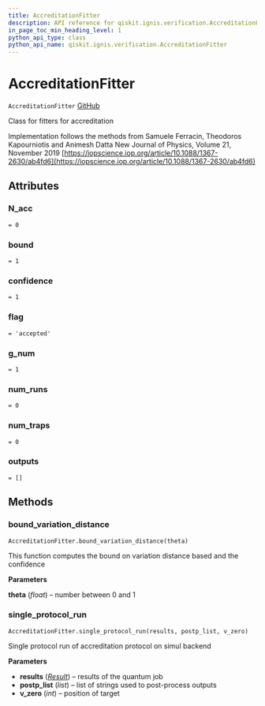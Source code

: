 ```yaml
---
title: AccreditationFitter
description: API reference for qiskit.ignis.verification.AccreditationFitter
in_page_toc_min_heading_level: 1
python_api_type: class
python_api_name: qiskit.ignis.verification.AccreditationFitter
---
```


# AccreditationFitter

<span id="qiskit.ignis.verification.AccreditationFitter" />

`AccreditationFitter` [GitHub](https://github.com/qiskit-community/qiskit-ignis/tree/stable/0.3/qiskit/ignis/verification/accreditation/fitters.py "view source code")

Class for fitters for accreditation

Implementation follows the methods from Samuele Ferracin, Theodoros Kapourniotis and Animesh Datta New Journal of Physics, Volume 21, November 2019 [https://iopscience.iop.org/article/10.1088/1367-2630/ab4fd6](https://iopscience.iop.org/article/10.1088/1367-2630/ab4fd6)

## Attributes

### N\_acc

<span id="qiskit.ignis.verification.AccreditationFitter.N_acc" />

`= 0`

### bound

<span id="qiskit.ignis.verification.AccreditationFitter.bound" />

`= 1`

### confidence

<span id="qiskit.ignis.verification.AccreditationFitter.confidence" />

`= 1`

### flag

<span id="qiskit.ignis.verification.AccreditationFitter.flag" />

`= 'accepted'`

### g\_num

<span id="qiskit.ignis.verification.AccreditationFitter.g_num" />

`= 1`

### num\_runs

<span id="qiskit.ignis.verification.AccreditationFitter.num_runs" />

`= 0`

### num\_traps

<span id="qiskit.ignis.verification.AccreditationFitter.num_traps" />

`= 0`

### outputs

<span id="qiskit.ignis.verification.AccreditationFitter.outputs" />

`= []`

## Methods

### bound\_variation\_distance

<span id="qiskit.ignis.verification.AccreditationFitter.bound_variation_distance" />

`AccreditationFitter.bound_variation_distance(theta)`

This function computes the bound on variation distance based and the confidence

**Parameters**

**theta** (*float*) – number between 0 and 1

### single\_protocol\_run

<span id="qiskit.ignis.verification.AccreditationFitter.single_protocol_run" />

`AccreditationFitter.single_protocol_run(results, postp_list, v_zero)`

Single protocol run of accreditation protocol on simul backend

**Parameters**

*   **results** ([*Result*](qiskit.result.Result "qiskit.result.Result")) – results of the quantum job
*   **postp\_list** (*list*) – list of strings used to post-process outputs
*   **v\_zero** (*int*) – position of target

